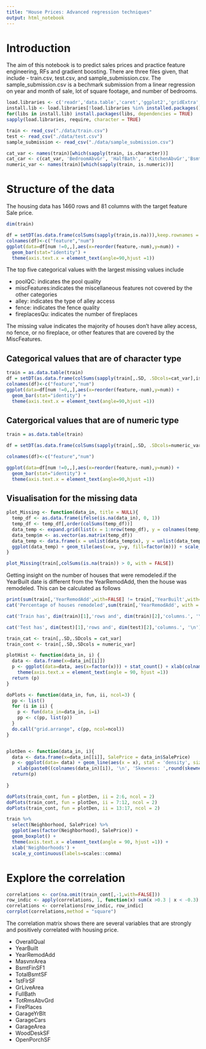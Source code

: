 ---
title: "House Prices: Advanced regression techniques"
output: html_notebook
---
# Introduction
The aim of this notebook is to predict sales prices and practice feature engineering, RFs and gradient boosting. There are three files given, that include - train.csv, test.csv, and sample_submission.csv. The sample_submission.csv is a bechmark submission from a linear regression on year and month of sale, lot of square footage, and number of bedrooms.

```{r, include=FALSE}
load.libraries <- c('readr','data.table','caret','ggplot2','gridExtra','caret','dplyr','e1071','corrplot','GGally')
install.lib <- load.libraries[!load.libraries %in% installed.packages()]
for(libs in install.lib) install.packages(libs, dependencies = TRUE)
sapply(load.libraries, require, character = TRUE)

train <- read_csv("./data/train.csv")
test <- read_csv("./data/test.csv")
sample_submission <- read_csv("./data/sample_submission.csv")

cat_var <- names(train)[which(sapply(train, is.character))]
cat_car <- c(cat_var, 'BedroomAbvGr', 'HalfBath', ' KitchenAbvGr','BsmtFullBath', 'BsmtHalfBath', 'MSSubClass')
numeric_var <- names(train)[which(sapply(train, is.numeric))]
```
# Structure of the data
The housing data has 1460 rows and 81 columns with the target feature Sale price.
```{r }
dim(train)
```
```{r}
df = setDT(as.data.frame(colSums(sapply(train,is.na))),keep.rownames = TRUE)
colnames(df)<-c("feature","num")
ggplot(data=df[num !=0,,],aes(x=reorder(feature,-num),y=num)) +
  geom_bar(stat="identity") +
  theme(axis.text.x = element_text(angle=90,hjust =1))

```
The top five categorical values with the largest missing values include 

* poolQC: indicates the pool quality
* miscFeatures:indicates the miscellaneous features not covered by the other categories
* alley: indicates the type of alley access
* fence: indicates the fence quality
* fireplacesQu: indicates the number of fireplaces

The missing value indicates the majority of houses don't have alley access, no fence, or no fireplace, or other features that are covered by the MiscFeatures.

## Categorical values that are of character type
```{r}
train = as.data.table(train)
df = setDT(as.data.frame(colSums(sapply(train[,.SD, .SDcols=cat_var],is.na))),keep.rownames = TRUE)
colnames(df)<-c("feature","num")
ggplot(data=df[num !=0,,],aes(x=reorder(feature,-num),y=num)) +
  geom_bar(stat="identity") +
  theme(axis.text.x = element_text(angle=90,hjust =1))

```

## Catergorical values that are of numeric type
```{r}
train = as.data.table(train)

df = setDT(as.data.frame(colSums(sapply(train[,.SD, .SDcols=numeric_var],is.na))),keep.rownames = TRUE)

colnames(df)<-c("feature","num")

ggplot(data=df[num !=0,,],aes(x=reorder(feature,-num),y=num)) +
  geom_bar(stat="identity") +
  theme(axis.text.x = element_text(angle=90,hjust =1))

```

## Visualisation for the missing data
```{r}
plot_Missing <- function(data_in, title = NULL){
  temp_df <- as.data.frame(ifelse(is.na(data_in), 0, 1))
  temp_df <- temp_df[,order(colSums(temp_df))]
  data_temp <- expand.grid(list(x = 1:nrow(temp_df), y = colnames(temp_df)))
  data_temp$m <- as.vector(as.matrix(temp_df))
  data_temp <- data.frame(x = unlist(data_temp$x), y = unlist(data_temp$y), m = unlist(data_temp$m))
  ggplot(data_temp) + geom_tile(aes(x=x, y=y, fill=factor(m))) + scale_fill_manual(values=c("white", "black"), name="Missing\n(0=Yes, 1=No)") + theme_light() + ylab("") + xlab("") + ggtitle(title)
}

plot_Missing(train[,colSums(is.na(train)) > 0, with = FALSE])
```
Getting insight on the number of houses that were remodeled.if the YearBuilt date is different from the YearRemodAdd, then the house was remodeled. This can be calculated as follows
```{r}
print(sum(train[,'YearRemodAdd',with=FALSE] != train[,'YearBuilt',with=FALSE]))
cat('Percentage of houses remodeled',sum(train[,'YearRemodAdd', with = FALSE] != train[,'YearBuilt', with = FALSE])/ dim(train)[1])
```
```{r}
cat('Train has', dim(train)[1],'rows and', dim(train)[2],'columns.', '\n')
```
```{r}
cat('Test has', dim(test)[1],'rows and', dim(test)[2],'columns.', '\n')
```
```{r}
train_cat <- train[,.SD,.SDcols = cat_var]
train_cont <- train[,.SD,.SDcols = numeric_var]

plotHist <- function(data_in, i) {
  data <- data.frame(x=data_in[[i]])
  p <- ggplot(data=data, aes(x=factor(x))) + stat_count() + xlab(colnames(data_in)[i]) + theme_light() + 
    theme(axis.text.x = element_text(angle = 90, hjust =1))
  return (p)
}

doPlots <- function(data_in, fun, ii, ncol=3) {
  pp <- list()
  for (i in ii) {
    p <- fun(data_in=data_in, i=i)
    pp <- c(pp, list(p))
  }
  do.call("grid.arrange", c(pp, ncol=ncol))
}


plotDen <- function(data_in, i){
  data <- data.frame(x=data_in[[i]], SalePrice = data_in$SalePrice)
  p <- ggplot(data= data) + geom_line(aes(x = x), stat = 'density', size = 1,alpha = 1.0) +
    xlab(paste0((colnames(data_in)[i]), '\n', 'Skewness: ',round(skewness(data_in[[i]], na.rm = TRUE), 2))) + theme_light() 
  return(p)
   
}

doPlots(train_cont, fun = plotDen, ii = 2:6, ncol = 2)
doPlots(train_cont, fun = plotDen, ii = 7:12, ncol = 2)
doPlots(train_cont, fun = plotDen, ii = 13:17, ncol = 2)
```

```{r}
train %>% 
  select(Neighborhood, SalePrice) %>% 
  ggplot(aes(factor(Neighborhood), SalePrice)) + 
  geom_boxplot() + 
  theme(axis.text.x = element_text(angle = 90, hjust =1)) + 
  xlab('Neighborhoods') +
  scale_y_continuous(labels=scales::comma)
```

# Explore the correlation
```{r}
correlations <- cor(na.omit(train_cont[,-1,with=FALSE]))
row_indic <- apply(correlations, 1, function(x) sum(x >0.3 | x < -0.3) >1)
correlations <- correlations[row_indic, row_indic]
corrplot(correlations,method = "square")
```

The correlation matrix shows there are several variables that are strongly and positively correlated with housing price.

* OverallQual
* YearBuilt
* YearRemodAdd
* MasvnrArea
* BsmtFinSF1
* TotalBsmtSF
* 1stFlrSF
* GrLiveArea
* FullBath
* TotRmsAbvGrd
* FirePlaces
* GarageYrBlt
* GarageCars
* GarageArea
* WoodDeskSF
* OpenPorchSF

